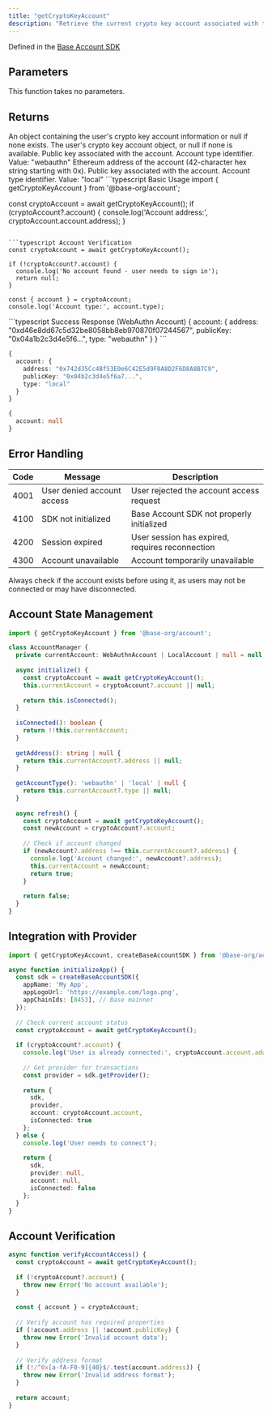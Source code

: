 ```yaml
---
title: "getCryptoKeyAccount"
description: "Retrieve the current crypto key account associated with the user's session"
---
```


Defined in the [Base Account SDK](https://github.com/base/account-sdk)



## Parameters

This function takes no parameters.

## Returns

<ResponseField name="result" type="CryptoKeyAccountResult">
An object containing the user's crypto key account information or null if none exists.

<Expandable title="CryptoKeyAccountResult properties">
<ResponseField name="account" type="WebAuthnAccount | LocalAccount | null">
The user's crypto key account object, or null if none is available.

<Expandable title="WebAuthnAccount properties">

<ResponseField name="publicKey" type="string">
Public key associated with the account.
</ResponseField>

<ResponseField name="type" type="string">
Account type identifier. Value: "webauthn"
</ResponseField>
</Expandable>

<Expandable title="LocalAccount properties">
<ResponseField name="address" type="string">
Ethereum address of the account (42-character hex string starting with 0x).
</ResponseField>

<ResponseField name="publicKey" type="string">
Public key associated with the account.
</ResponseField>

<ResponseField name="type" type="string">
Account type identifier. Value: "local"
</ResponseField>
</Expandable>
</ResponseField>
</Expandable>
</ResponseField>

<RequestExample>
```typescript Basic Usage
import { getCryptoKeyAccount } from '@base-org/account';

const cryptoAccount = await getCryptoKeyAccount();
if (cryptoAccount?.account) {
  console.log('Account address:', cryptoAccount.account.address);
}
```

```typescript Account Verification
const cryptoAccount = await getCryptoKeyAccount();

if (!cryptoAccount?.account) {
  console.log('No account found - user needs to sign in');
  return null;
}

const { account } = cryptoAccount;
console.log('Account type:', account.type);
```
</RequestExample>

<ResponseExample>
```typescript Success Response (WebAuthn Account)
{
  account: {
    address: "0xd46e8dd67c5d32be8058bb8eb970870f07244567",
    publicKey: "0x04a1b2c3d4e5f6...",
    type: "webauthn"
  }
}
```

```typescript Success Response (Local Account)
{
  account: {
    address: "0x742d35Cc4Bf53E0e6C42E5d9F0A8D2F6D8A8B7C9",
    publicKey: "0x04b2c3d4e5f6a7...",
    type: "local"
  }
}
```

```typescript Success Response (No Account)
{
  account: null
}
```
</ResponseExample>

## Error Handling

| Code | Message | Description |
| ---- | ------- | ----------- |
| 4001 | User denied account access | User rejected the account access request |
| 4100 | SDK not initialized | Base Account SDK not properly initialized |
| 4200 | Session expired | User session has expired, requires reconnection |
| 4300 | Account unavailable | Account temporarily unavailable |

<Warning>
Always check if the account exists before using it, as users may not be connected or may have disconnected.
</Warning>

## Account State Management

```typescript
import { getCryptoKeyAccount } from '@base-org/account';

class AccountManager {
  private currentAccount: WebAuthnAccount | LocalAccount | null = null;
  
  async initialize() {
    const cryptoAccount = await getCryptoKeyAccount();
    this.currentAccount = cryptoAccount?.account || null;
    
    return this.isConnected();
  }
  
  isConnected(): boolean {
    return !!this.currentAccount;
  }
  
  getAddress(): string | null {
    return this.currentAccount?.address || null;
  }
  
  getAccountType(): 'webauthn' | 'local' | null {
    return this.currentAccount?.type || null;
  }
  
  async refresh() {
    const cryptoAccount = await getCryptoKeyAccount();
    const newAccount = cryptoAccount?.account;
    
    // Check if account changed
    if (newAccount?.address !== this.currentAccount?.address) {
      console.log('Account changed:', newAccount?.address);
      this.currentAccount = newAccount;
      return true;
    }
    
    return false;
  }
}
```

## Integration with Provider

```typescript
import { getCryptoKeyAccount, createBaseAccountSDK } from '@base-org/account';

async function initializeApp() {
  const sdk = createBaseAccountSDK({
    appName: 'My App',
    appLogoUrl: 'https://example.com/logo.png',
    appChainIds: [8453], // Base mainnet
  });
  
  // Check current account status
  const cryptoAccount = await getCryptoKeyAccount();
  
  if (cryptoAccount?.account) {
    console.log('User is already connected:', cryptoAccount.account.address);
    
    // Get provider for transactions
    const provider = sdk.getProvider();
    
    return {
      sdk,
      provider,
      account: cryptoAccount.account,
      isConnected: true
    };
  } else {
    console.log('User needs to connect');
    
    return {
      sdk,
      provider: null,
      account: null,
      isConnected: false
    };
  }
}
```

## Account Verification

```typescript
async function verifyAccountAccess() {
  const cryptoAccount = await getCryptoKeyAccount();
  
  if (!cryptoAccount?.account) {
    throw new Error('No account available');
  }
  
  const { account } = cryptoAccount;
  
  // Verify account has required properties
  if (!account.address || !account.publicKey) {
    throw new Error('Invalid account data');
  }
  
  // Verify address format
  if (!/^0x[a-fA-F0-9]{40}$/.test(account.address)) {
    throw new Error('Invalid address format');
  }
  
  return account;
}
```


<PolicyBanner />